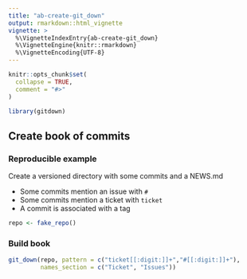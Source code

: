```yaml
---
title: "ab-create-git_down"
output: rmarkdown::html_vignette
vignette: >
  %\VignetteIndexEntry{ab-create-git_down}
  %\VignetteEngine{knitr::rmarkdown}
  %\VignetteEncoding{UTF-8}
---
```


```r
knitr::opts_chunk$set(
  collapse = TRUE,
  comment = "#>"
)
```

```r
library(gitdown)
```

## Create book of commits

### Reproducible example

Create a versioned directory with some commits and a NEWS.md

- Some commits mention an issue with `#`
- Some commits mention a ticket with `ticket`
- A commit is associated with a tag

```r
repo <- fake_repo()
```

### Build book

```r
git_down(repo, pattern = c("ticket[[:digit:]]+","#[[:digit:]]+"), 
         names_section = c("Ticket", "Issues"))
```

